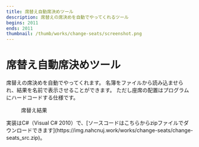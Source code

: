 ```yaml
---
title: 席替え自動席決めツール
description: 席替えの席決めを自動でやってくれるツール
begins: 2011
ends: 2011
thumbnail: /thumb/works/change-seats/screenshot.png
---
```


# 席替え自動席決めツール
席替えの席決めを自動でやってくれます。
名簿をファイルから読み込ませられ、結果を名前で表示させることができます。
ただし座席の配置はプログラムにハードコードする仕様です。
<figure>
  <RemoteImage src="/works/change-seats/screenshot.png" width="512" height="300" alt="席決めの結果、画面に誰がどの席に決まったのかが表示されています。" />
  <figcaption>席替え結果</figcaption>
</figure>
実装はC#（Visual C# 2010）で、[ソースコードはこちらからzipファイルでダウンロードできます](https://img.nahcnuj.work/works/change-seats/change-seats_src.zip)。
